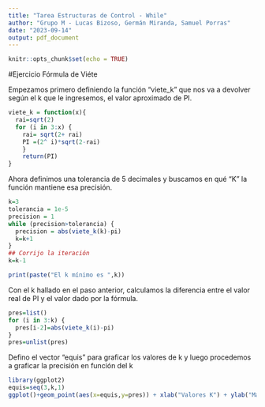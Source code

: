 ```yaml
---
title: "Tarea Estructuras de Control - While"
author: "Grupo M - Lucas Bizoso, Germán Miranda, Samuel Porras"
date: "2023-09-14"
output: pdf_document
---
```


```r
knitr::opts_chunk$set(echo = TRUE)
```

#Ejercicio Fórmula de Viéte

Empezamos primero definiendo la función "viete_k" que nos va a devolver según el k que le ingresemos, el valor aproximado de PI.

```r
viete_k = function(x){
  rai=sqrt(2)
  for (i in 3:x) {
    rai= sqrt(2+ rai)
    PI =(2^ i)*sqrt(2-rai)
    }
    return(PI)
}
```

Ahora definimos una tolerancia de 5 decimales y buscamos en qué "K" la función mantiene esa precisión.

```r
k=3
tolerancia = 1e-5
precision = 1
while (precision>tolerancia) {
  precision = abs(viete_k(k)-pi)
  k=k+1
}
## Corrijo la iteración
k=k-1

print(paste("El k mínimo es ",k))
```

Con el k hallado en el paso anterior, calculamos la diferencia entre el valor real de PI y el valor dado por la fórmula.

```r
pres=list()
for (i in 3:k) {
  pres[i-2]=abs(viete_k(i)-pi)
} 
pres=unlist(pres)

```

Defino el vector "equis" para graficar los valores de k y luego procedemos a graficar la precisión en función del k

```r
library(ggplot2)
equis=seq(3,k,1)
ggplot()+geom_point(aes(x=equis,y=pres)) + xlab("Valores K") + ylab("Margen de error")+ ggtitle("Aproximación de Fórmula de Véite al valor PI según K")

```

